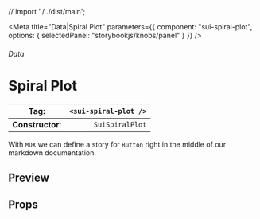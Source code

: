 
// import './../dist/main';

<Meta
	title="Data|Spiral Plot"
	parameters={{
		component: "sui-spiral-plot",
		options: { selectedPanel: "storybookjs/knobs/panel" }
	}}
/>

###### Data

# Spiral Plot

| **Tag**:         | `<sui-spiral-plot />` |
| ---------------- | --------------------: |
| **Constructor**: |       `SuiSpiralPlot` |

With `MDX` we can define a story for `Button` right in the middle of our
markdown documentation.

## Preview

## Props

